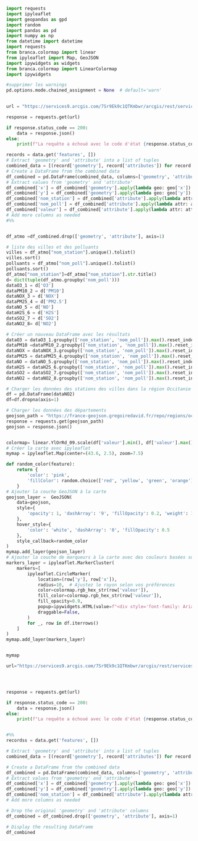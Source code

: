 ```python
import requests
import ipyleaflet
import geopandas as gpd
import random
import pandas as pd
import numpy as np
from datetime import datetime
import requests
from branca.colormap import linear
from ipyleaflet import Map, GeoJSON
import ipywidgets as widgets
from branca.colormap import LinearColormap
import ipywidgets

#supprimer les warnings
pd.options.mode.chained_assignment = None  # default='warn'
 

url = "https://services9.arcgis.com/7Sr9Ek9c1QTKmbwr/arcgis/rest/services/mesures_occitanie_mensuelle_poll_princ/FeatureServer/0/query?where=1%3D1&outFields=nom_com,nom_dept,nom_station,x_l93,y_l93,nom_poll,valeur&outSR=4326&f=json"

response = requests.get(url)

if response.status_code == 200:
    data = response.json()
else:
    print(f"La requête a échoué avec le code d'état {response.status_code}")

records = data.get('features', [])
# Extract 'geometry' and 'attribute' into a list of tuples
combined_data = [(record['geometry'], record['attributes']) for record in records]
# Create a DataFrame from the combined data
df_combined = pd.DataFrame(combined_data, columns=['geometry', 'attribute'])
# Extract values from 'geometry' and 'attribute'
df_combined['x'] = df_combined['geometry'].apply(lambda geo: geo['x'])
df_combined['y'] = df_combined['geometry'].apply(lambda geo: geo['y'])
df_combined['nom_station'] = df_combined['attribute'].apply(lambda attr: attr['nom_station'])
df_combined['nom_poll'] = df_combined['attribute'].apply(lambda attr: attr['nom_poll'])
df_combined['valeur'] = df_combined['attribute'].apply(lambda attr: attr['valeur'])
# Add more columns as needed
#%%


df_atmo =df_combined.drop(['geometry', 'attribute'], axis=1)

# liste des villes et des polluants
villes = df_atmo["nom_station"].unique().tolist()
villes.sort()
polluants = df_atmo["nom_poll"].unique().tolist()
polluants.sort()
df_atmo["nom_station"]=df_atmo["nom_station"].str.title()
d= dict(tuple(df_atmo.groupby('nom_poll')))
dataO3_1 = d['O3']
dataPM10_2 = d['PM10']
dataNOX_3 = d['NOX']
dataPM25_4 = d['PM2.5']
dataNO_5 = d['NO']
dataH2S_6 = d['H2S']
dataSO2_7 = d['SO2']
dataNO2_8= d['NO2']

# Créer un nouveau DataFrame avec les résultats
dataO3 = dataO3_1.groupby(['nom_station', 'nom_poll']).max().reset_index()
dataPM10 =dataPM10_2.groupby(['nom_station', 'nom_poll']).max().reset_index()
dataNOX = dataNOX_3.groupby(['nom_station', 'nom_poll']).max().reset_index()
dataPM25 = dataPM25_4.groupby(['nom_station', 'nom_poll']).max().reset_index()
dataNO = dataNO_5.groupby(['nom_station', 'nom_poll']).max().reset_index()
dataH2S = dataH2S_6.groupby(['nom_station', 'nom_poll']).max().reset_index()
dataSO2 = dataSO2_7.groupby(['nom_station', 'nom_poll']).max().reset_index()
dataNO2 = dataNO2_8.groupby(['nom_station', 'nom_poll']).max().reset_index()

# Charger les données des stations des villes dans la région Occitanie
df = pd.DataFrame(dataNO2)
df=df.dropna(axis=1)

# Charger les données des départements
geojson_path = "https://france-geojson.gregoiredavid.fr/repo/regions/occitanie/departements-occitanie.geojson"
response = requests.get(geojson_path)
geojson = response.json()


colormap= linear.YlOrRd_09.scale(df['valeur'].min(), df['valeur'].max())
# Créer la carte avec ipyleaflet
mymap = ipyleaflet.Map(center=(43.6, 2.5), zoom=7.5)

def random_color(feature):
    return {
        'color': 'pink',
        'fillColor': random.choice(['red', 'yellow', 'green', 'orange']),
    }
# Ajouter la couche GeoJSON à la carte
geojson_layer =  GeoJSON(
    data=geojson,
    style={
        'opacity': 1, 'dashArray': '9', 'fillOpacity': 0.2, 'weight': 1
    },
    hover_style={
        'color': 'white', 'dashArray': '0', 'fillOpacity': 0.5
    },
    style_callback=random_color
)
mymap.add_layer(geojson_layer)
# Ajouter la couche de marqueurs à la carte avec des couleurs basées sur l'intensité du polluant
markers_layer = ipyleaflet.MarkerCluster(
    markers=[
        ipyleaflet.CircleMarker(
            location=(row['y'], row['x']),
            radius=10,  # Ajustez le rayon selon vos préférences
            color=colormap.rgb_hex_str(row['valeur']),
            fill_color=colormap.rgb_hex_str(row['valeur']),
            fill_opacity=0.9,
            popup=ipywidgets.HTML(value=f"<div style='font-family: Arial; padding: 10px;background-color: #dcffb8;'><strong>{row['nom_station']}</strong>"),    
            draggable=False,
        )
        for _, row in df.iterrows()
    ]
)
mymap.add_layer(markers_layer)


mymap


```
```python
url="https://services9.arcgis.com/7Sr9Ek9c1QTKmbwr/arcgis/rest/services/mesures_occitanie_mensuelle_poll_princ/FeatureServer/0/query?where=1%3D1&outFields=nom_station,code_station,insee_com&outSR=4326&f=json"




response = requests.get(url)

if response.status_code == 200:
    data = response.json()
else:
    print(f"La requête a échoué avec le code d'état {response.status_code}")


#%%
recordss = data.get('features', [])

# Extract 'geometry' and 'attribute' into a list of tuples
combined_data = [(record['geometry'], record['attributes']) for record in recordss]

# Create a DataFrame from the combined data
df_combined = pd.DataFrame(combined_data, columns=['geometry', 'attribute'])
# Extract values from 'geometry' and 'attribute'
df_combined['x'] = df_combined['geometry'].apply(lambda geo: geo['x'])
df_combined['y'] = df_combined['geometry'].apply(lambda geo: geo['y'])
df_combined['nom_station'] = df_combined['attribute'].apply(lambda attr: attr['nom_station'])
# Add more columns as needed

# Drop the original 'geometry' and 'attribute' columns
df_combined = df_combined.drop(['geometry', 'attribute'], axis=1)

# Display the resulting DataFrame
df_combined


```